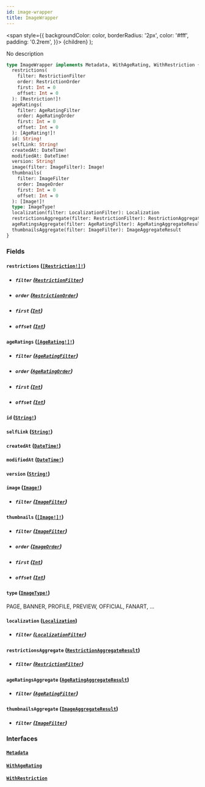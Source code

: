 ```yaml
---
id: image-wrapper
title: ImageWrapper
---
```


<span
style={{
      backgroundColor: color,
      borderRadius: '2px',
      color: '#fff',
      padding: '0.2rem',
    }}>
{children}
</span>
);

No description

```graphql
type ImageWrapper implements Metadata, WithAgeRating, WithRestriction {
  restrictions(
    filter: RestrictionFilter
    order: RestrictionOrder
    first: Int = 0
    offset: Int = 0
  ): [Restriction!]!
  ageRatings(
    filter: AgeRatingFilter
    order: AgeRatingOrder
    first: Int = 0
    offset: Int = 0
  ): [AgeRating!]!
  id: String!
  selfLink: String!
  createdAt: DateTime!
  modifiedAt: DateTime!
  version: String!
  image(filter: ImageFilter): Image!
  thumbnails(
    filter: ImageFilter
    order: ImageOrder
    first: Int = 0
    offset: Int = 0
  ): [Image!]!
  type: ImageType!
  localization(filter: LocalizationFilter): Localization
  restrictionsAggregate(filter: RestrictionFilter): RestrictionAggregateResult
  ageRatingsAggregate(filter: AgeRatingFilter): AgeRatingAggregateResult
  thumbnailsAggregate(filter: ImageFilter): ImageAggregateResult
}
```

### Fields

#### `restrictions` ([`[Restriction!]!`](/docs/schema/objects/restriction))

- ##### `filter` ([`RestrictionFilter`](/docs/schema/inputs/restriction-filter))

- ##### `order` ([`RestrictionOrder`](/docs/schema/inputs/restriction-order))

- ##### `first` ([`Int`](/docs/schema/scalars/int))

- ##### `offset` ([`Int`](/docs/schema/scalars/int))

#### `ageRatings` ([`[AgeRating!]!`](/docs/schema/objects/age-rating))

- ##### `filter` ([`AgeRatingFilter`](/docs/schema/inputs/age-rating-filter))

- ##### `order` ([`AgeRatingOrder`](/docs/schema/inputs/age-rating-order))

- ##### `first` ([`Int`](/docs/schema/scalars/int))

- ##### `offset` ([`Int`](/docs/schema/scalars/int))

#### `id` ([`String!`](/docs/schema/scalars/string))

#### `selfLink` ([`String!`](/docs/schema/scalars/string))

#### `createdAt` ([`DateTime!`](/docs/schema/scalars/date-time))

#### `modifiedAt` ([`DateTime!`](/docs/schema/scalars/date-time))

#### `version` ([`String!`](/docs/schema/scalars/string))

#### `image` ([`Image!`](/docs/schema/objects/image))

- ##### `filter` ([`ImageFilter`](/docs/schema/inputs/image-filter))

#### `thumbnails` ([`[Image!]!`](/docs/schema/objects/image))

- ##### `filter` ([`ImageFilter`](/docs/schema/inputs/image-filter))

- ##### `order` ([`ImageOrder`](/docs/schema/inputs/image-order))

- ##### `first` ([`Int`](/docs/schema/scalars/int))

- ##### `offset` ([`Int`](/docs/schema/scalars/int))

#### `type` ([`ImageType!`](/docs/schema/enums/image-type))

PAGE, BANNER, PROFILE, PREVIEW, OFFICIAL, FANART, ...

#### `localization` ([`Localization`](/docs/schema/objects/localization))

- ##### `filter` ([`LocalizationFilter`](/docs/schema/inputs/localization-filter))

#### `restrictionsAggregate` ([`RestrictionAggregateResult`](/docs/schema/objects/restriction-aggregate-result))

- ##### `filter` ([`RestrictionFilter`](/docs/schema/inputs/restriction-filter))

#### `ageRatingsAggregate` ([`AgeRatingAggregateResult`](/docs/schema/objects/age-rating-aggregate-result))

- ##### `filter` ([`AgeRatingFilter`](/docs/schema/inputs/age-rating-filter))

#### `thumbnailsAggregate` ([`ImageAggregateResult`](/docs/schema/objects/image-aggregate-result))

- ##### `filter` ([`ImageFilter`](/docs/schema/inputs/image-filter))

### Interfaces

#### [`Metadata`](/docs/schema/interfaces/metadata)

#### [`WithAgeRating`](/docs/schema/interfaces/with-age-rating)

#### [`WithRestriction`](/docs/schema/interfaces/with-restriction)
